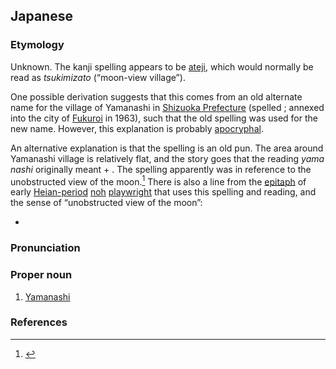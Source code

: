==Japanese==
{{ja-kanjitab|yomi=irr|sort=やまなし}}

===Etymology===
Unknown. The kanji spelling appears to be [[ateji]], which would normally be read as ''tsukimizato'' (“moon-view village”).

One possible derivation suggests that this comes from an old alternate name for the village of Yamanashi in [[w:Shizuoka Prefecture|Shizuoka Prefecture]] (spelled {{ja-l|山梨}}; annexed into the city of [[w:Fukuroi,_Shizuoka|Fukuroi]] in 1963), such that the old spelling was used for the new name. However, this explanation is probably [[apocryphal]].

An alternative explanation is that the spelling is an old pun.  The area around Yamanashi village is relatively flat, and the story goes that the reading ''yama nashi'' originally meant {{m|ja|山|tr=yama||mountains}} + {{m|ja|無し|tr=nashi||without, lacking, none}}.  The spelling {{lang|ja|月見里}} apparently was in reference to the unobstructed view of the moon.<ref name="tokai">{{cite-web
|date=2007-06-10
|url=http://www3.tokai.or.jp/nah_papa3/maturi/yamanasi.html
|title={{lang|ja|月見里は山梨の古名}} ({{lang|ja|月見里}} ''wa Yamanashi no Komei'', “{{lang|ja|月見里}} Is the Old Name for {{lang|ja|山梨}} &#91;Yamanashi&#93;”)
|format=HTML
|publisher={{lang|ja|山梨祭典委員会}} (''Yamanashi Saiten Iinkai'', “Yamanashi Festivals Committee”)
|language=Japanese
|accessdate=2015-11-06
}}</ref>  There is also a line from the [[epitaph]] of early [[w:Heian period|Heian-period]] [[noh]] [[playwright]] {{w|Tachibana no Hayanari}} that uses this spelling and reading, and the sense of “unobstructed view of the moon”:

* {{ja-usex|都をば／今は遥かに／遠江／／月の隈なき／'''月見里'''郷|みやこ を ば ／ いま は はるか に ／ とうとうみ ／／ つき の くま なき ／ '''やまなし''' の さと|Leaving the city now far behind; the distant shallows // '''Yamanashi''' village, with nothing to shade the moon}}

===Pronunciation===
{{ja-pron|yomi=irr|やまなし}}

===Proper noun===
{{ja-pos|proper|やまなし}}

# {{surname|lang=ja|sort=やまなし|dot=:}} [[Yamanashi]]

===References===
<references/>